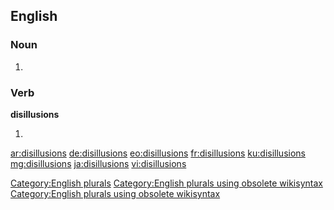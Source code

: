 ==English==

===Noun===
{{head|en}}

# {{plural of|disillusion}}

===Verb===
'''disillusions'''

# {{en-third-person singular of|disillusion}}

[[Category:English plurals]][[Category:English plurals using obsolete wikisyntax]][[Category:English plurals using obsolete wikisyntax]]

[[ar:disillusions]]
[[de:disillusions]]
[[eo:disillusions]]
[[fr:disillusions]]
[[ku:disillusions]]
[[mg:disillusions]]
[[ja:disillusions]]
[[vi:disillusions]]